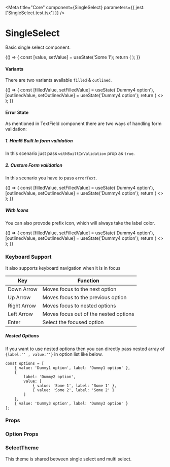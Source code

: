 
<Meta title="Core" component={SingleSelect} parameters={{ jest: ['SingleSelect.test.tsx'] }} />

# SingleSelect

Basic single select component.

<Preview withToolbar>
    <Story name="SingleSelect">
        {() => {
            const [value, setValue] = useState('Some 1');
            return (
                <SingleSelect
                    options={options}
                    value={value}
                    onChange={setValue}
                    isSearchable={boolean('Is Searchable', false)}
                    variant={select('Variant', variants, 'filled')}
                    disabled={boolean('Disabled', false)}
                    fullWidth={boolean('Full Width', false)}
                    required={boolean('Required', false)}
                    label={text('Label', 'Pharmacy')}
                    placeholder="Select Pharmacy"
                    helperText={text('Helper Text', 'Pharmacy')}
                    errorText={text('Error Text', '')}
                    minWidth={text('Min Width', '')}
                />
            );
        }}
    </Story>
</Preview>

#### Variants

There are two variants available `filled` & `outlined`.

<Preview>
    <PreviewContent>
        {() => {
            const [filledValue, setFilledValue] = useState('Dummy4 option'),
                [outlinedValue, setOutlinedValue] = useState('Dummy4 option');
            return (
                <>
                    <SingleSelect
                        variant="filled"
                        options={options}
                        value={filledValue}
                        onChange={setFilledValue}
                        label="Pharmacy"
                        helperText="Filled Variant"
                    />
                    <SingleSelect
                        variant="outlined"
                        options={options}
                        value={outlinedValue}
                        onChange={setOutlinedValue}
                        label="Pharmacy"
                        helperText="Outlined Variant"
                    />
                </>
            );
        }}
    </PreviewContent>
</Preview>

#### Error State

As mentioned in TextField component there are two ways of handling form validation:

##### 1. Html5 Built In form validation

In this scenario just pass `withBuiltInValidation` prop as `true`.

##### 2. Custom Form validation

In this scenario you have to pass `errorText`.

<Preview>
    <PreviewContent>
        {() => {
            const [filledValue, setFilledValue] = useState('Dummy4 option'),
                [outlinedValue, setOutlinedValue] = useState('Dummy4 option');
            return (
                <>
                    <SingleSelect
                        variant="filled"
                        errorText="Something wrong"
                        options={options}
                        value={filledValue}
                        onChange={setFilledValue}
                        label="Pharmacy"
                    />
                    <SingleSelect
                        variant="outlined"
                        errorText="Something wrong"
                        options={options}
                        value={outlinedValue}
                        onChange={setOutlinedValue}
                        label="Pharmacy"
                    />
                </>
            );
        }}
    </PreviewContent>
</Preview>

##### With Icons

You can also provode prefix icon, which will always take the label color.

<Preview>
    <PreviewContent>
        {() => {
            const [filledValue, setFilledValue] = useState('Dummy4 option'),
                [outlinedValue, setOutlinedValue] = useState('Dummy4 option');
            return (
                <>
                    <SingleSelect
                        prefix={StarIcon}
                        variant="filled"
                        options={options}
                        value={filledValue}
                        onChange={setFilledValue}
                        label="Pharmacy"
                    />
                    <SingleSelect
                        prefix={StarIcon}
                        variant="outlined"
                        options={options}
                        value={outlinedValue}
                        onChange={setOutlinedValue}
                        label="Pharmacy"
                    />
                </>
            );
        }}
    </PreviewContent>
</Preview>

### Keyboard Support

It also supports keyboard navigation when it is in focus

| Key         | Function                              |
| ----------- | ------------------------------------- |
| Down Arrow  | Moves focus to the next option        |
| Up Arrow    | Moves focus to the previous option    |
| Right Arrow | Moves focus to nested options         |
| Left Arrow  | Moves focus out of the nested options |
| Enter       | Select the focused option             |

##### Nested Options

If you want to use nested options then you can directly pass nested array of `{label:'' , value:''}` in option list like below.

```tsx
const options = [
    { value: 'Dummy1 option', label: 'Dummy1 option' },
    {
        label: 'Dummy2 option',
        value: [
            { value: 'Some 1', label: 'Some 1' },
            { value: 'Some 2', label: 'Some 2' }
        ]
    },
    { value: 'Dummy3 option', label: 'Dummy3 option' }
];
```

### Props

<Props of={SingleSelect} />

### Option Props

<Props of={OptionProps} />

### SelectTheme

This theme is shared between single select and multi select.

<Props of={ThemeInterface} />
